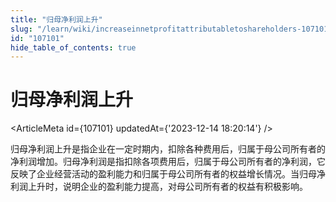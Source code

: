 ```yaml
---
title: "归母净利润上升"
slug: "/learn/wiki/increaseinnetprofitattributabletoshareholders-107101"
id: "107101"
hide_table_of_contents: true
---
```



# 归母净利润上升

<ArticleMeta id={107101} updatedAt={'2023-12-14 18:20:14'} />
<div className='border-solid border-b border-t-0 my-4 border-[var(--ifm-color-gray-300)]' />

归母净利润上升是指企业在一定时期内，扣除各种费用后，归属于母公司所有者的净利润增加。归母净利润是指扣除各项费用后，归属于母公司所有者的净利润，它反映了企业经营活动的盈利能力和归属于母公司所有者的权益增长情况。当归母净利润上升时，说明企业的盈利能力提高，对母公司所有者的权益有积极影响。
